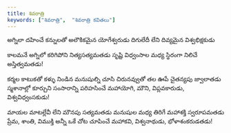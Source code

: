 ```yaml
---
title: శివరాత్రి
keywords: ["శివరాత్రి",  "శివరాత్రి కవితలు"]
---
```


అగ్నిలా దహించే కన్నులతో అలౌకికమైన యోగేశ్వరుడు 
దిగులేదీ లేని దివ్యమైన విశ్వభిక్షకుడు 

కాలమనే అగ్నిలో కరిగిపోని నిత్యసత్యమతడు 
సృష్టి విధ్వంసాల మధ్య స్థిరంగా నిలిచే అస్తిత్వమతడు!

కర్మల కాటుకతో కళ్ళు నిండిన మనుషుల్ని చూసి 
చిరునవ్వుతో తల ఊపే చైతన్యపు జ్వాలాతడు 
స్మశానాల్లో కూర్చుని సంసారాన్ని పరిహసించే 
మహాయోగి, మౌని, విప్లవకారుడు, విశ్వవిధ్వంసకుడు!

మాయల మాటల్లేవీ లేని మౌనపు సత్యమతడు 
మనుషుల మధ్య తిరిగే మహాశక్తి స్వరూపమతడు 
ప్రేమ, శాంతి, విముక్తి అన్నీ ఒకే చోట చూపించే 
మహాకవి, విశ్వనాథుడు, భోళాశంకరుడతడు!